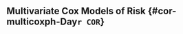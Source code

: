 ## Multivariate Cox Models of Risk {#cor-multicoxph-Day`r COR`}


\begin{table}[H]
\caption{Inference for Day `r tpeak` antibody marker covariate-adjusted correlates of risk of `r txt.endpoint` in the vaccine group: Hazard ratios per standard deviation increment in the marker*}
\begin{center}
    \input{`r pathCoRoutput`/CoR_multivariable_svycoxph_pretty_`r study_name`}\\
\end{center}
*Baseline covariates adjusted for: `r covariates_adjusted`. Maximum failure event time \input{`r pathCoRoutput`/timepoints_cum_risk_`r study_name`} days.\\
%**`r txt.coxph.note2`\\
`r special.note`
    %\label{tab:CoR_multivariable_svycoxph_pretty_`r study_name`}
\end{table}

